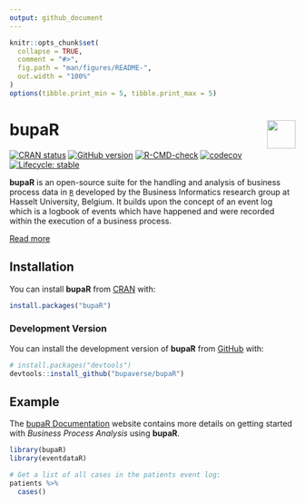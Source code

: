 ```yaml
---
output: github_document
---
```


<!-- README.md is generated from README.Rmd. Please edit that file -->

```r
knitr::opts_chunk$set(
  collapse = TRUE,
  comment = "#>",
  fig.path = "man/figures/README-",
  out.width = "100%"
)
options(tibble.print_min = 5, tibble.print_max = 5)
```

# bupaR <a href="https://bupaverse.github.io/bupaR/"><img src="man/figures/logo.png" align="right" height="50" /></a>

<!-- badges: start -->
[![CRAN status](https://www.r-pkg.org/badges/version/bupaR)](https://CRAN.R-project.org/package=bupaR/)
[![GitHub version](https://img.shields.io/badge/GitHub-0.5.5-blue)](https://github.com/bupaverse/bupaR)
[![R-CMD-check](https://github.com/bupaverse/bupaR/workflows/R-CMD-check/badge.svg/)](https://github.com/bupaverse/bupaR/actions/)
[![codecov](https://codecov.io/gh/bupaverse/bupaR/branch/dev/graph/badge.svg?token=40OgWBneWv/)](https://app.codecov.io/gh/bupaverse/bupaR/)
[![Lifecycle: stable](https://lifecycle.r-lib.org/articles/figures/lifecycle-stable.svg)](https://lifecycle.r-lib.org/articles/stages.html#stable/)
<!-- badges: end -->

**bupaR** is an open-source suite for the handling and analysis of business process data in [`R`](https://www.r-project.org/) developed by the Business Informatics research group at Hasselt University, Belgium. It builds upon the concept of an event log which is a logbook of events which have happened and were recorded within the execution of a business process.

[Read more](https://bupar.net/)

## Installation

You can install **bupaR** from [CRAN](https://cran.r-project.org/) with:

```r
install.packages("bupaR")
```

### Development Version

You can install the development version of **bupaR** from [GitHub](https://github.com/) with:

```r
# install.packages("devtools")
devtools::install_github("bupaverse/bupaR")
```

## Example

The [bupaR Documentation](https://bupaverse.github.io/docs/) website contains more details on getting started with _Business Process Analysis_ using **bupaR**.

```r
library(bupaR)
library(eventdataR)

# Get a list of all cases in the patients event log:
patients %>%
  cases()
```
